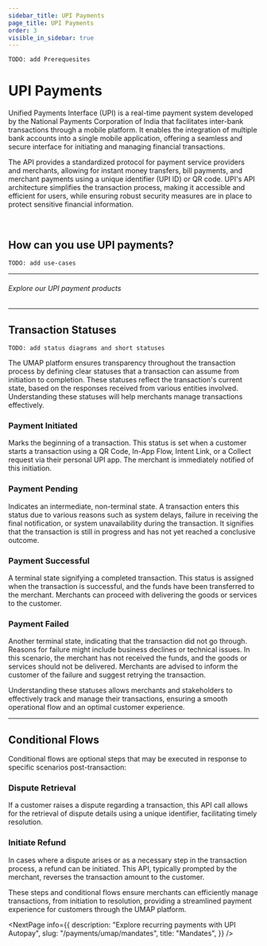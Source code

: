```yaml
---
sidebar_title: UPI Payments
page_title: UPI Payments
order: 3
visible_in_sidebar: true
---
```



`TODO: add Prerequesites`

# UPI Payments

Unified Payments Interface (UPI) is a real-time payment system developed by the National Payments Corporation of India that facilitates inter-bank transactions through a mobile platform. It enables the integration of multiple bank accounts into a single mobile application, offering a seamless and secure interface for initiating and managing financial transactions.

The API provides a standardized protocol for payment service providers and merchants, allowing for instant money transfers, bill payments, and merchant payments using a unique identifier (UPI ID) or QR code. UPI's API architecture simplifies the transaction process, making it accessible and efficient for users, while ensuring robust security measures are in place to protect sensitive financial information.

<br />

## How can you use UPI payments?
`TODO: add use-cases`
<hr class="primary" />

###### Explore our UPI payment products

<UMAPPayments />

<hr class="primary" />

## Transaction Statuses

`TODO: add status diagrams and short statuses`

The UMAP platform ensures transparency throughout the transaction process by defining clear statuses that a transaction can assume from initiation to completion. These statuses reflect the transaction's current state, based on the responses received from various entities involved. Understanding these statuses will help merchants manage transactions effectively.

### Payment Initiated

Marks the beginning of a transaction. This status is set when a customer starts a transaction using a QR Code, In-App Flow, Intent Link, or a Collect request via their personal UPI app. The merchant is immediately notified of this initiation.

### Payment Pending

Indicates an intermediate, non-terminal state. A transaction enters this status due to various reasons such as system delays, failure in receiving the final notification, or system unavailability during the transaction. It signifies that the transaction is still in progress and has not yet reached a conclusive outcome.

### Payment Successful

A terminal state signifying a completed transaction. This status is assigned when the transaction is successful, and the funds have been transferred to the merchant. Merchants can proceed with delivering the goods or services to the customer.

### Payment Failed

Another terminal state, indicating that the transaction did not go through. Reasons for failure might include business declines or technical issues. In this scenario, the merchant has not received the funds, and the goods or services should not be delivered. Merchants are advised to inform the customer of the failure and suggest retrying the transaction.

Understanding these statuses allows merchants and stakeholders to effectively track and manage their transactions, ensuring a smooth operational flow and an optimal customer experience.

<hr class="primary" />

## Conditional Flows

Conditional flows are optional steps that may be executed in response to specific scenarios post-transaction:

### Dispute Retrieval

If a customer raises a dispute regarding a transaction, this API call allows for the retrieval of dispute details using a unique identifier, facilitating timely resolution.

### Initiate Refund

In cases where a dispute arises or as a necessary step in the transaction process, a refund can be initiated. This API, typically prompted by the merchant, reverses the transaction amount to the customer.

These steps and conditional flows ensure merchants can efficiently manage transactions, from initiation to resolution, providing a streamlined payment experience for customers through the UMAP platform.


<NextPage
    info={{
        description:
            "Explore recurring payments with UPI Autopay",
        slug: "/payments/umap/mandates",
        title: "Mandates",
    }}
/>

<WasPageHelpful />
